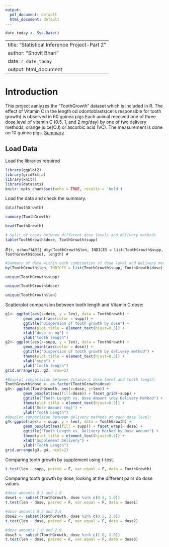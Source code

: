 ```yaml
---
output:
  pdf_document: default
  html_document: default
---
```



```r

date_today <- Sys.Date()
```

---
title: "Statistical Inference Project-Part 2"
author: "Shovit Bhari"
date: `r date_today`
output: html_document
---


# Introduction


This project aanlyzes the "ToothGrowth" dataset which is included in R. The effect of Vitamin C in the length od odontoblasts(cells responsible for tooth growth)  is observed in 60 guinea pigs.Each animal received one of three dose level of vitamin C (0.5, 1, and 2 mg/day) by one of two delivery methods, orange juice(OJ) or ascorbic acid (VC). The measurement is done on 10 guinea pigs. 
 [Summary](https://stat.ethz.ch/R-manual/R-devel/library/datasets/html/ToothGrowth.html)


## Load Data
Load the libraries required
```r
library(ggplot2)
library(gridExtra)
library(knitr)
library(datasets)
knitr::opts_chunk$set(echo = TRUE, results = 'hold')
```

Load the data and check the summary.
```r
data(ToothGrowth)
```

```r
summary(ToothGrowth)
```

```r
head(ToothGrowth)
```

```r
# split of cases between different dose levels and delivery methods
table(ToothGrowth$dose, ToothGrowth$supp)
```


#```{r, echo=FALSE}
#by(ToothGrowth$len, INDICES = list(ToothGrowth$supp, ToothGrowth$dose), length)
#```

```r
#Summary of data within each combination of dose level and delivery method:
by(ToothGrowth$len, INDICES = list(ToothGrowth$supp, ToothGrowth$dose), summary)
```
```r
unique(ToothGrowth$supp)

```
```r
unique(ToothGrowth$dose)
```

```r
unique(ToothGrowth$len)

```

Scatterplot comparision between tooth length and Vitamin C dose:

```r
g1<- ggplot(aes(x=dose, y = len), data = ToothGrowth) + 
        geom_point(aes(color = supp)) +
        ggtitle("Dispersion of tooth growth by dose") +
        theme(plot.title = element_text(hjust=0.5)) +
        xlab("dose in mg") +
        ylab("tooth length")
g2<- ggplot(aes(x=supp, y = len), data = ToothGrowth) + 
        geom_point(aes(color = dose)) +
        ggtitle("Dispersion of tooth growth by delivery method") +
        theme(plot.title = element_text(hjust=0.5)) +
        xlab("supp") +
        ylab("tooth length")
grid.arrange(g1, g2, nrow=2)
```

```r
#Boxplot comparision between Vitamin C dose level and tooth length:
ToothGrowth$dose <- as.factor(ToothGrowth$dose)
g3<- ggplot(ToothGrowth, aes(x=dose, y=len)) + 
        geom_boxplot(aes(fill=dose)) + facet_grid(~supp) +
        ggtitle("Tooth Length vs. Dose Amount \nby Delivery Method") +
        theme(plot.title = element_text(hjust=0.5)) +
        xlab("Dose Amount (mg)") +
        ylab("Tooth Length")
#Boxplot comparision between delivery methods at each dose level:
g4<-ggplot(aes(x = supp, y = len), data = ToothGrowth) +
        geom_boxplot(aes(fill = supp)) + facet_wrap(~ dose) +
        ggtitle("Tooth Length vs. Delivery Method by Dose Amount") +
        theme(plot.title = element_text(hjust=0.5)) +
        xlab("Supplement Delivery") +
        ylab("Tooth Length")
grid.arrange(g3, g4, ncol=2)
```




Comparing tooth growth by supplement using t-test. 
```r
t.test(len ~ supp, paired = F, var.equal = F, data = ToothGrowth)
```

Comparing tooth growth by dose, looking at the different pairs do dose values
```r
#dose amounts 0.5 and 1.0
dose1 <- subset(ToothGrowth, dose %in% c(0.5, 1.0))
t.test(len ~ dose, paired = F, var.equal = F, data = dose1)

```
```r
#dose amounts 0.5 and 2.0
dose2 <- subset(ToothGrowth, dose %in% c(0.5, 2.0))
t.test(len ~ dose, paired = F, var.equal = F, data = dose2)

```
```r
#dose amounts 1.0 and 2.0
dose3 <- subset(ToothGrowth, dose %in% c(1.0, 2.0))
t.test(len ~ dose, paired = F, var.equal = F, data = dose3)
```
